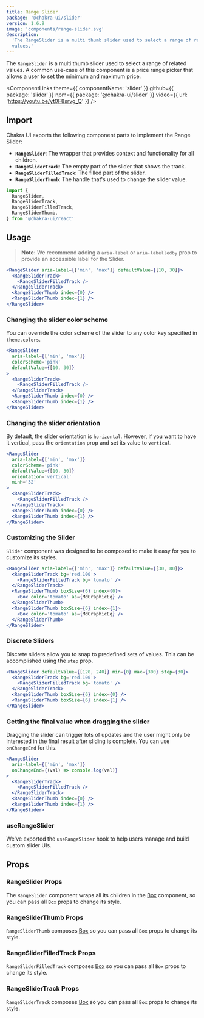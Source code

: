 ```yaml
---
title: Range Slider
package: '@chakra-ui/slider'
version: 1.6.9
image: 'components/range-slider.svg'
description:
  'The RangeSlider is a multi thumb slider used to select a range of related
  values.'
---
```


The `RangeSlider` is a multi thumb slider used to select a range of related
values. A common use-case of this component is a price range picker that allows
a user to set the minimum and maximum price.

<ComponentLinks
  theme={{ componentName: 'slider' }}
  github={{ package: 'slider' }}
  npm={{ package: '@chakra-ui/slider' }}
  video={{ url: 'https://youtu.be/yt0F8srvg_Q' }}
/>

<carbon-ad></carbon-ad>

## Import

Chakra UI exports the following component parts to implement the Range Slider:

- **`RangeSlider`**: The wrapper that provides context and functionality for all
  children.
- **`RangeSliderTrack`**: The empty part of the slider that shows the track.
- **`RangeSliderFilledTrack`**: The filled part of the slider.
- **`RangeSliderThumb`**: The handle that's used to change the slider value.

```js
import {
  RangeSlider,
  RangeSliderTrack,
  RangeSliderFilledTrack,
  RangeSliderThumb,
} from '@chakra-ui/react'
```

## Usage

> **Note:** We recommend adding a `aria-label` or `aria-labelledby` prop to
> provide an accessible label for the Slider.

```jsx
<RangeSlider aria-label={['min', 'max']} defaultValue={[10, 30]}>
  <RangeSliderTrack>
    <RangeSliderFilledTrack />
  </RangeSliderTrack>
  <RangeSliderThumb index={0} />
  <RangeSliderThumb index={1} />
</RangeSlider>
```

### Changing the slider color scheme

You can override the color scheme of the slider to any color key specified in
`theme.colors`.

```jsx
<RangeSlider
  aria-label={['min', 'max']}
  colorScheme='pink'
  defaultValue={[10, 30]}
>
  <RangeSliderTrack>
    <RangeSliderFilledTrack />
  </RangeSliderTrack>
  <RangeSliderThumb index={0} />
  <RangeSliderThumb index={1} />
</RangeSlider>
```

### Changing the slider orientation

By default, the slider orientation is `horizontal`. However, if you want to have
it vertical, pass the `orientation` prop and set its value to `vertical`.

```jsx
<RangeSlider
  aria-label={['min', 'max']}
  colorScheme='pink'
  defaultValue={[10, 30]}
  orientation='vertical'
  minH='32'
>
  <RangeSliderTrack>
    <RangeSliderFilledTrack />
  </RangeSliderTrack>
  <RangeSliderThumb index={0} />
  <RangeSliderThumb index={1} />
</RangeSlider>
```

### Customizing the Slider

`Slider` component was designed to be composed to make it easy for you to
customize its styles.

```jsx
<RangeSlider aria-label={['min', 'max']} defaultValue={[30, 80]}>
  <RangeSliderTrack bg='red.100'>
    <RangeSliderFilledTrack bg='tomato' />
  </RangeSliderTrack>
  <RangeSliderThumb boxSize={6} index={0}>
    <Box color='tomato' as={MdGraphicEq} />
  </RangeSliderThumb>
  <RangeSliderThumb boxSize={6} index={1}>
    <Box color='tomato' as={MdGraphicEq} />
  </RangeSliderThumb>
</RangeSlider>
```

### Discrete Sliders

Discrete sliders allow you to snap to predefined sets of values. This can be
accomplished using the `step` prop.

```jsx
<RangeSlider defaultValue={[120, 240]} min={0} max={300} step={30}>
  <RangeSliderTrack bg='red.100'>
    <RangeSliderFilledTrack bg='tomato' />
  </RangeSliderTrack>
  <RangeSliderThumb boxSize={6} index={0} />
  <RangeSliderThumb boxSize={6} index={1} />
</RangeSlider>
```

### Getting the final value when dragging the slider

Dragging the slider can trigger lots of updates and the user might only be
interested in the final result after sliding is complete. You can use
`onChangeEnd` for this.

```jsx live=false
<RangeSlider
  aria-label={['min', 'max']}
  onChangeEnd={(val) => console.log(val)}
>
  <RangeSliderTrack>
    <RangeSliderFilledTrack />
  </RangeSliderTrack>
  <RangeSliderThumb index={0} />
  <RangeSliderThumb index={1} />
</RangeSlider>
```

### useRangeSlider

We've exported the `useRangeSlider` hook to help users manage and build custom
slider UIs.

## Props

### RangeSlider Props

The `RangeSlider` component wraps all its children in the
[Box](/docs/layout/box) component, so you can pass all `Box` props to change its
style.

<PropsTable of='RangeSlider' />

### RangeSliderThumb Props

`RangeSliderThumb` composes [Box](/docs/layout/box) so you can pass all `Box`
props to change its style.

### RangeSliderFilledTrack Props

`RangeSliderFilledTrack` composes [Box](/docs/layout/box) so you can pass all
`Box` props to change its style.

### RangeSliderTrack Props

`RangeSliderTrack` composes [Box](/docs/layout/box) so you can pass all `Box`
props to change its style.
